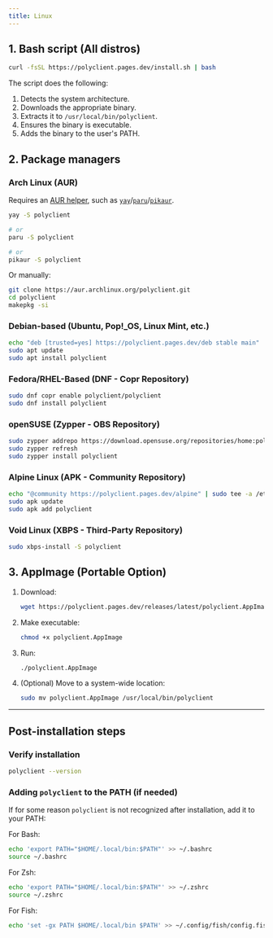 ```yaml
---
title: Linux
---
```


## 1. Bash script (All distros)

```bash
curl -fsSL https://polyclient.pages.dev/install.sh | bash
```

The script does the following:

1. Detects the system architecture.
2. Downloads the appropriate binary.
3. Extracts it to `/usr/local/bin/polyclient`.
4. Ensures the binary is executable.
5. Adds the binary to the user's PATH.

## 2. Package managers

### Arch Linux (AUR)

Requires an [AUR helper](https://wiki.archlinux.org/title/AUR_helpers), such as [`yay`](https://github.com/Jguer/yay)/[`paru`](https://github.com/Morganamilo/paru)/[`pikaur`](https://github.com/actionless/pikaur).

```bash
yay -S polyclient

# or
paru -S polyclient

# or
pikaur -S polyclient
```

Or manually:  

```bash
git clone https://aur.archlinux.org/polyclient.git
cd polyclient
makepkg -si
```

### Debian-based (Ubuntu, Pop!_OS, Linux Mint, etc.)

```bash
echo "deb [trusted=yes] https://polyclient.pages.dev/deb stable main" | sudo tee /etc/apt/sources.list.d/polyclient.list
sudo apt update
sudo apt install polyclient
```

### Fedora/RHEL-Based (DNF - Copr Repository)

```bash
sudo dnf copr enable polyclient/polyclient
sudo dnf install polyclient
```

### openSUSE (Zypper - OBS Repository)

```bash
sudo zypper addrepo https://download.opensuse.org/repositories/home:polyclient/polyclient.repo
sudo zypper refresh
sudo zypper install polyclient
```

### Alpine Linux (APK - Community Repository)

```bash
echo "@community https://polyclient.pages.dev/alpine" | sudo tee -a /etc/apk/repositories
sudo apk update
sudo apk add polyclient
```

### Void Linux (XBPS - Third-Party Repository)

```bash
sudo xbps-install -S polyclient
```

## 3. AppImage (Portable Option)

1. Download:  

   ```bash
   wget https://polyclient.pages.dev/releases/latest/polyclient.AppImage -O polyclient.AppImage
   ```

2. Make executable:  

   ```bash
   chmod +x polyclient.AppImage
   ```

3. Run:  

   ```bash
   ./polyclient.AppImage
   ```

4. (Optional) Move to a system-wide location:  

   ```bash
   sudo mv polyclient.AppImage /usr/local/bin/polyclient
   ```

---

## Post-installation steps

### Verify installation

```bash
polyclient --version
```


### Adding `polyclient` to the PATH (if needed)

If for some reason `polyclient` is not recognized after installation, add it to your PATH:  

For Bash:

```bash
echo 'export PATH="$HOME/.local/bin:$PATH"' >> ~/.bashrc
source ~/.bashrc
```

For Zsh:  

```bash
echo 'export PATH="$HOME/.local/bin:$PATH"' >> ~/.zshrc
source ~/.zshrc
```

For Fish:  

```bash
echo 'set -gx PATH $HOME/.local/bin $PATH' >> ~/.config/fish/config.fish
```

